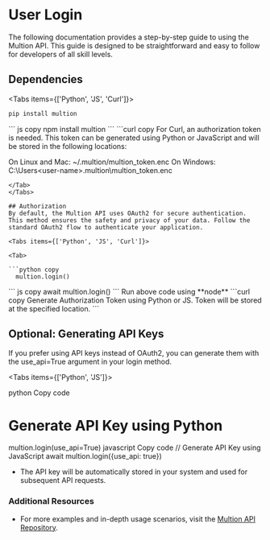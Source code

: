 # User Login

The following documentation provides a step-by-step guide to using the Multion API. This guide is designed to be straightforward and easy to follow for developers of all skill levels.

## Dependencies

 
<Tabs items={['Python', 'JS', 'Curl']}>
  <Tab>
  ```python copy
  pip install multion
  ```
  </Tab>
  <Tab>
  ``` js copy 
  npm install multion
  ```
  </Tab>
  <Tab>
  ```curl copy
For Curl, an authorization token is needed. This token can be generated using Python or JavaScript and will be stored in the following locations:


On Linux and Mac: ~/.multion/multion_token.enc
On Windows: C:\Users\<user-name>\.multion\multion_token.enc
  ```
  </Tab> 
</Tabs>

## Authorization
By default, the Multion API uses OAuth2 for secure authentication. This method ensures the safety and privacy of your data. Follow the standard OAuth2 flow to authenticate your application.

<Tabs items={['Python', 'JS', 'Curl']}>

  <Tab>

  ```python copy
    multion.login()
  ```
  </Tab>
  <Tab>
  ``` js copy 
    await multion.login()
  ```
<Callout type="info" emoji="ℹ️">
 Run above code using **node**
</Callout>
  </Tab>
  <Tab>
  ```curl copy
Generate Authorization Token using Python or JS. Token will be stored at the specified location.
  ```
  </Tab>
</Tabs>

## Optional: Generating API Keys
If you prefer using API keys instead of OAuth2, you can generate them with the use_api=True argument in your login method.

<Tabs items={['Python', 'JS']}>
<Tab>

python
Copy code
# Generate API Key using Python
multion.login(use_api=True)
  </Tab>
  <Tab>
javascript
Copy code
// Generate API Key using JavaScript
await multion.login({use_api: true})
  </Tab>
</Tabs>

- The API key will be automatically stored in your system and used for subsequent API requests.

### Additional Resources

- For more examples and in-depth usage scenarios, visit the [Multion API Repository](https://github.com/MULTI-ON/api).



